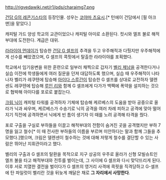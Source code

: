 http://rigvedawiki.net/r1/pds/charaimg7.png

[[건담 G의 레콘기스타]]의 등장인물. 성우는 [[코야마 츠요시]].[* 턴에이 건담에서 [필 아크맨]을 맡았다.]

캐피털 가드 양성 학교의 교관이었으나 캐피털 아미로 소환된다. 컷시와 엘프 불로 해적부대에 도전한다. 계급은 대위.

[[라라이야 먼데이]]가 탑승한 [[건담 G 셀프]]의 추격을 두고 우주해적과 다퉜지만 우주해적에게 선수를 빼았겼으며, G 셀프의 콕핏에서 탈출한 라라이야를 포획했다.

학교에서 임기응변을 위한 훈련으로 일부러 채찍으로 갑자기 [[벨리 제남]]을 공격한다거나 실습 이전에 학생들에게 여러 질문을 던져 대답하도록 했으며, 실습 때 우주해적이 나타나자 벨리가 레쿠텐에 탑승해 [[아이다 스루간]]이 탑승한 G 셀프를 상대로 교전하자 델렌센도 레쿠텐에 탑승해 [[루인 리]]와 함께 G 셀프에게 다가가 백팩에 폭약을 설치하는 것으로 협박해 아이다를 포로로 붙잡는다.

[[크림 닉]]이 캐피털 타워를 공격하자 기체에 탑승해 케르베스의 도움을 받아 공중으로 올라가 닉과 싸우며, 케르베스가 수송기로 닉의 공격을 여러 차례 피하고 공격에 맞아 떨어지기 직전에 공격하면서 닉에게 빈 틈이 생기자 이 때를 노려 공격해 타격을 줬다.

포로 구출을 구실로 부하들을 이끌고 해적부대의 전함이 숨겨진 곳을 공격했지만 부하 7명을 잃고 철수[* 이 때 전사한 부하들의 이름을 부르며 미안하다는 말과 함께 그들을 추모했다.]했으며, 크림은 델렌센이 철수하는 것에 대해 저렇게 철수를 결단할 수 있는 사람은 뛰어난 지휘관이라고 했다.

벨리의 구출과 G 셀프의 탈환을 목적으로 지구 상공의 우주로 올라가 신형 모빌슈트인 엘프 불을 타고 해적부대와 전투를 벌이는데, 그 사이에 G 셀프와 다시 맞닥뜨리게 된다. 이후 서로 치열한 결전을 벌이다가 G 셀프의 영거리 사격에 콕핏을 직격당하고 G-셀프에 탄 파일럿이 벨리란 것을 뒤늦게 깨달은 채로 '''그 자리에서 사망한다'''.
